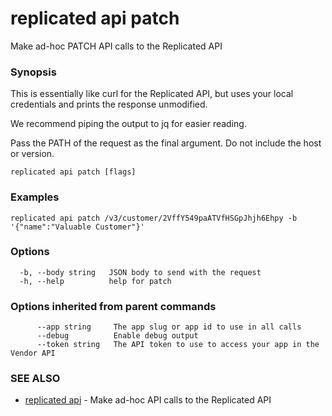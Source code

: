 # replicated api patch

Make ad-hoc PATCH API calls to the Replicated API

### Synopsis

This is essentially like curl for the Replicated API, but
uses your local credentials and prints the response unmodified.

We recommend piping the output to jq for easier reading.

Pass the PATH of the request as the final argument. Do not include the host or version.

```
replicated api patch [flags]
```

### Examples

```
replicated api patch /v3/customer/2VffY549paATVfHSGpJhjh6Ehpy -b '{"name":"Valuable Customer"}'
```

### Options

```
  -b, --body string   JSON body to send with the request
  -h, --help          help for patch
```

### Options inherited from parent commands

```
      --app string     The app slug or app id to use in all calls
      --debug          Enable debug output
      --token string   The API token to use to access your app in the Vendor API
```

### SEE ALSO

* [replicated api](replicated-cli-api)	 - Make ad-hoc API calls to the Replicated API


